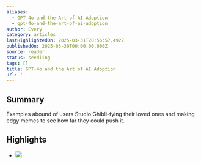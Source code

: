 ```yaml
---
aliases:
  - GPT-4o and the Art of AI Adoption
  - gpt-4o-and-the-art-of-ai-adoption
author: Every
category: articles
lastHighlightedOn: 2025-03-31T20:56:57.492Z
publishedOn: 2025-03-30T00:00:00.000Z
source: reader
status: seedling
tags: []
title: GPT-4o and the Art of AI Adoption
url: ''
---
```

## Summary

Examples abound of users Studio Ghibli-fying their loved ones and making edgy memes to see how far they could push it.

## Highlights

- ![](https://d24ovhgu8s7341.cloudfront.net/uploads/editor/posts/3504/optimized_Screenshot%202025-03-28%20at%204.44.03%20PM.png)
